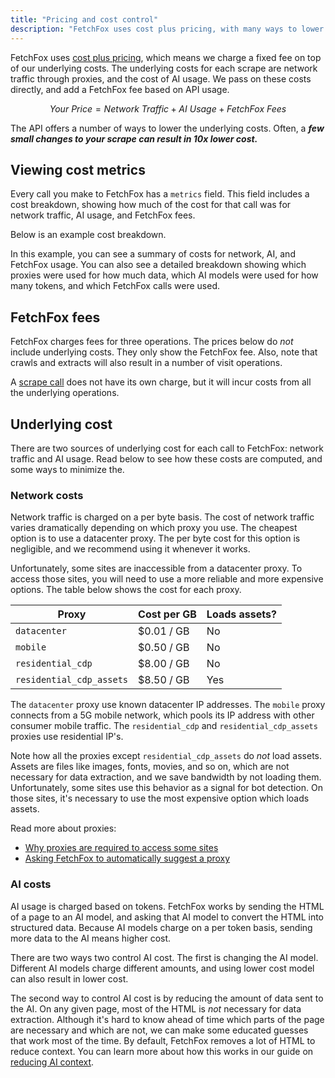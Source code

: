 ```yaml
---
title: "Pricing and cost control"
description: "FetchFox uses cost plus pricing, with many ways to lower cost"
---
```



FetchFox uses [cost plus pricing](https://en.wikipedia.org/wiki/Cost-plus_pricing), which means we charge a fixed fee on top of our underlying costs. The underlying costs for each scrape are network traffic through proxies, and the cost of AI usage. We pass on these costs directly, and add a FetchFox fee based on API usage.

$$
Your\ Price = Network\ Traffic + AI\ Usage + FetchFox\ Fees
$$

The API offers a number of ways to lower the underlying costs. Often, a **_few small changes to your scrape can result in 10x lower cost._**

## Viewing cost metrics

Every call you make to FetchFox has a `metrics` field. This field includes a cost breakdown, showing how much of the cost for that call was for network traffic, AI usage, and FetchFox fees.

Below is an example cost breakdown.

<MetricsBasicResponse />

In this example, you can see a summary of costs for network, AI, and FetchFox usage. You can also see a detailed breakdown showing which proxies were used for how much data, which AI models were used for how many tokens, and which FetchFox calls were used.

## FetchFox fees

FetchFox charges fees for three operations. The prices below do _not_ include underlying costs. They only show the FetchFox fee. Also, note that crawls and extracts will also result in a number of visit operations.

<ProxyCostTable />

A [scrape call](/scrape-equals-crawl-extract) does not have its own charge, but it will incur costs from all the underlying operations.

## Underlying cost

There are two sources of underlying cost for each call to FetchFox: network traffic and AI usage. Read below to see how these costs are computed, and some ways to minimize the.

### Network costs

Network traffic is charged on a per byte basis. The cost of network traffic varies dramatically depending on which proxy you use. The cheapest option is to use a datacenter proxy. The per byte cost for this option is negligible, and we recommend using it whenever it works.

Unfortunately, some sites are inaccessible from a datacenter proxy. To access those sites, you will need to use a more reliable and more expensive options. The table below shows the cost for each proxy.

| Proxy                    | Cost per GB | Loads assets? |
| ------------------------ | ----------- | ------------- |
| `datacenter`             | \$0.01 / GB | No            |
| `mobile`                 | \$0.50 / GB | No            |
| `residential_cdp`        | \$8.00 / GB | No            |
| `residential_cdp_assets` | \$8.50 / GB | Yes           |

The `datacenter` proxy use known datacenter IP addresses. The `mobile` proxy connects from a 5G mobile network, which pools its IP address with other consumer mobile traffic. The `residential_cdp` and `residential_cdp_assets` proxies use residential IP's.

Note how all the proxies except `residential_cdp_assets` do _not_ load assets. Assets are files like images, fonts, movies, and so on, which are not necessary for data extraction, and we save bandwidth by not loading them. Unfortunately, some sites use this behavior as a signal for bot detection. On those sites, it's necessary to use the most expensive option which loads assets.

Read more about proxies:

- [Why proxies are required to access some sites](/proxy-basics)
- [Asking FetchFox to automatically suggest a proxy](/suggest-proxy)

### AI costs

AI usage is charged based on tokens. FetchFox works by sending the HTML of a page to an AI model, and asking that AI model to convert the HTML into structured data. Because AI models charge on a per token basis, sending more data to the AI means higher cost.

There are two ways two control AI cost. The first is changing the AI model. Different AI models charge different amounts, and using lower cost model can also result in lower cost.

The second way to control AI cost is by reducing the amount of data sent to the AI. On any given page, most of the HTML is _not_ necessary for data extraction. Although it's hard to know ahead of time which parts of the page are necessary and which are not, we can make some educated guesses that work most of the time. By default, FetchFox removes a lot of HTML to reduce context. You can learn more about how this works in our guide on [reducing AI context](/reducing-ai-context).